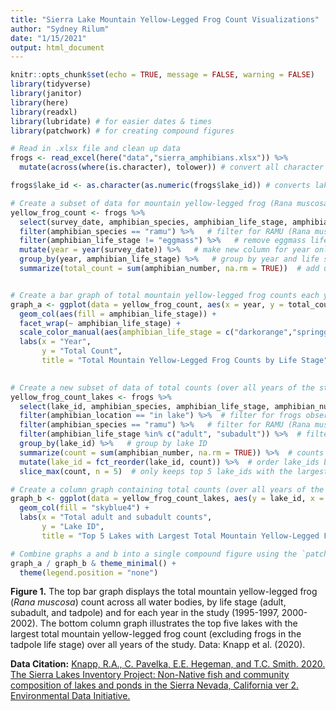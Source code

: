 ```yaml
---
title: "Sierra Lake Mountain Yellow-Legged Frog Count Visualizations"
author: "Sydney Rilum"
date: "1/15/2021"
output: html_document
---
```


```r
knitr::opts_chunk$set(echo = TRUE, message = FALSE, warning = FALSE)
library(tidyverse)
library(janitor)
library(here)
library(readxl)
library(lubridate) # for easier dates & times
library(patchwork) # for creating compound figures
```

```r
# Read in .xlsx file and clean up data
frogs <- read_excel(here("data","sierra_amphibians.xlsx")) %>% 
  mutate(across(where(is.character), tolower)) # convert all character observations to lowercase 

frogs$lake_id <- as.character(as.numeric(frogs$lake_id)) # converts lake_id from a numeric to character class
```

```r
# Create a subset of data for mountain yellow-legged frog (Rana muscosa) counts each year across all water bodies, by life stage excluding the ‘EggMass’ level. 
yellow_frog_count <- frogs %>% 
  select(survey_date, amphibian_species, amphibian_life_stage, amphibian_number) %>% 
  filter(amphibian_species == "ramu") %>%   # filter for RAMU (Rana muscosa) species
  filter(amphibian_life_stage != "eggmass") %>%   # remove eggmass life stage
  mutate(year = year(survey_date)) %>%   # make new column for year only
  group_by(year, amphibian_life_stage) %>%   # group by year and life stage
  summarize(total_count = sum(amphibian_number, na.rm = TRUE))  # add up total counts for each life stage each year


# Create a bar graph of total mountain yellow-legged frog counts each year by life stage 
graph_a <- ggplot(data = yellow_frog_count, aes(x = year, y = total_count)) +
  geom_col(aes(fill = amphibian_life_stage)) +
  facet_wrap(~ amphibian_life_stage) +
  scale_color_manual(aes(amphibian_life_stage = c("darkorange","springgreen4", "cornflowerblue"))) +
  labs(x = "Year",
       y = "Total Count",
       title = "Total Mountain Yellow-Legged Frog Counts by Life Stage") 
  
```

```r
# Create a new subset of data of total counts (over all years of the study) of combined adult and subadult mountain yellow-legged frogs (Rana muscosa) observed in the 5 lakes with the greatest total observed counts. 
yellow_frog_count_lakes <- frogs %>% 
  select(lake_id, amphibian_species, amphibian_life_stage, amphibian_number, amphibian_location) %>% 
  filter(amphibian_location == "in lake") %>%  # filter for frogs observed in lake only
  filter(amphibian_species == "ramu") %>%   # filter for RAMU (Rana muscosa) species
  filter(amphibian_life_stage %in% c("adult", "subadult")) %>%  # filter for adult and subadult frogs only
  group_by(lake_id) %>%   # group by lake ID
  summarize(count = sum(amphibian_number, na.rm = TRUE)) %>%  # counts total number of frogs observed at each lake(id)
  mutate(lake_id = fct_reorder(lake_id, count)) %>%  # order lake_ids by count (largest to smallest)
  slice_max(count, n = 5)  # only keeps top 5 lake_ids with the largest count

# Create a column graph containing total counts (over all years of the study) of combined adult and subadult endangered mountain yellow-legged frogs (Rana muscosa) observed in the 5 lakes with the greatest total observed counts. 
graph_b <- ggplot(data = yellow_frog_count_lakes, aes(y = lake_id, x = count)) +
  geom_col(fill = "skyblue4") +
  labs(x = "Total adult and subadult counts",
       y = "Lake ID",
       title = "Top 5 Lakes with Largest Total Mountain Yellow-Legged Frog Count")

```

```r
# Combine graphs a and b into a single compound figure using the `patchwork` package
graph_a / graph_b & theme_minimal() +
  theme(legend.position = "none")

```

**Figure 1.** The top bar graph displays the total mountain yellow-legged frog (*Rana muscosa*) count across all water bodies, by life stage (adult, subadult, and tadpole) and for each year in the study (1995-1997, 2000-2002). The bottom column graph illustrates the top five lakes with the largest total mountain yellow-legged frog count (excluding frogs in the tadpole life stage) over all years of the study. Data: Knapp et al. (2020).



**Data Citation:** [Knapp, R.A., C. Pavelka, E.E. Hegeman, and T.C. Smith. 2020. The Sierra Lakes Inventory Project: Non-Native fish and community composition of lakes and ponds in the Sierra Nevada, California ver 2. Environmental Data Initiative.](https://doi.org/10.6073/pasta/d835832d7fd00d9e4466e44eea87fab3)
